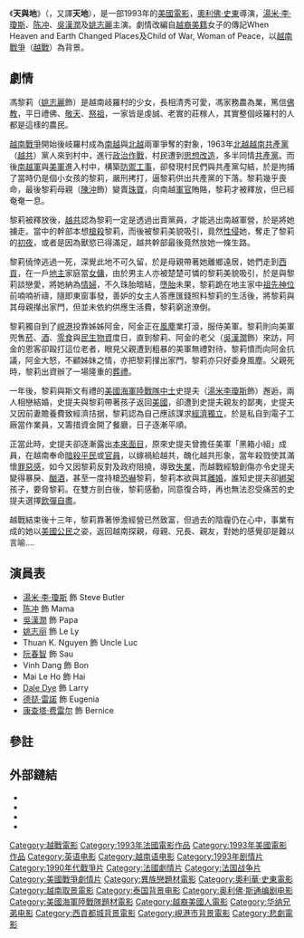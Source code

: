 {{otheruses|subject2=天與地|天與地|disambig=no|guillemet=1}}
{{noteTA
|G1=Show}}
{{Infobox film
| name           = 天與地
| original_name = {{lang|en|Heaven & Earth''}}
| image          = Heaven_%26_Earth.jpg.jpg
| alt            = 
| caption        =上映時的海報
| director       = [[奧利華·史東|奧利華·史東]]
| producers      = {{Plainlist|
* 奧利華·史東
* [[Arnon_Milchan|Arnon Milchan]]
* [[Mario_Kassar|Mario Kassar]]
}}
| screenplay     = 奧利華·史東
| story          = {{Plainlist|
* {{link-en|馮黎莉|Le Ly Hayslip}}
* Jay Wurts
}}
| starring       = {{Plainlist| 
* [[湯米·李·瓊斯|湯米·李·瓊斯]]
* [[陈冲_(演员)|陈冲]]
* [[吳漢潤|吳漢潤]]
* [[姚志麗|姚志麗]]
}}
| music          = [[喜多郎|喜多郎]]
| cinematography = [[罗伯特·理查德森|罗伯特·理查德森]]
| editing        = {{Plainlist|
* [[David_Brenner_(editor)|David Brenner]]
* [[Sally_Menke|Sally Menke]]
}}
| studio         = {{Plainlist|
* [[通道影業|Le Studio Canal +]]
* [[Regency_Enterprises|Regency Enterprises]]
* [[New_Regency_Productions|New Regency Productions]]
* [[Todd-AO|Todd-AO]]
}}
| distributor    = [[华纳兄弟|华纳兄弟]]
| released       = {{Film date|1993|12|25}}
| runtime        = 141分鐘<!--Submitted theatrical runtime: 141:16--><ref>{{cite web | url=http://bbfc.co.uk/releases/heaven-earth-1970-0 | title=''Heaven & Earth'' (15) (CUT) | work=[[British_Board_of_Film_Classification|British Board of Film Classification]] | date=January 20, 1994 | accessdate=December 9, 2016 | archive-date=2016-12-20 | archive-url=https://web.archive.org/web/20161220093407/http://bbfc.co.uk/releases/heaven-earth-1970-0 | dead-url=no }}</ref>
| country        = {{Plainlist|
* 法國
* 美國
}}
| language       = {{Plainlist|
* 英語
* 越南語
}}
| budget         = $3300萬美元
| gross          = $590萬美元<ref name="BOXMOJO">{{cite web|url=http://boxofficemojo.com/movies/?id=heavenandearth.htm|title=Heaven and Earth|work=[[Box_Office_Mojo|Box Office Mojo]]|accessdate=December 22, 2010|archive-date=2010-10-13|archive-url=https://web.archive.org/web/20101013015216/http://www.boxofficemojo.com/movies/?id=heavenandearth.htm|dead-url=no}}</ref>
}}
《'''天與地'''》（{{lang-en|''Heaven & Earth''}}，又譯'''天地'''），是一部1993年的[[美國電影|美國電影]]，[[奧利佛·史東|奧利佛·史東]]導演，[[湯米·李·瓊斯|湯米·李·瓊斯]]、[[陈冲_(演员)|陈冲]]、[[吳漢潤|吳漢潤]]及[[姚志麗|姚志麗]]主演。劇情改編自[[越裔美國人|越裔美籍]]女子{{link-en|馮黎莉|Le Ly Hayslip}}的傳記When Heaven and Earth Changed Places及Child of War, Woman of Peace，以[[越南戰爭|越南戰爭]]（[[越戰|越戰]]）為背景。

==劇情==
馮黎莉（[[姚志麗|姚志麗]]飾）是越南岐羅村的少女，長相清秀可愛，馮家務農為業，篤信[[佛教|佛教]]，平日禮佛、[[祭天|敬天]]、[[祭祖|祭祖]]，一家皆是虔誠、老實的莊稼人，其實整個岐羅村的人都是這樣的農民。

[[越南戰爭|越南戰爭]]開始後岐羅村成為[[南越|南越]]與[[北越|北越]]兩軍爭奪的對象，1963年[[北越|北越]][[越南共產黨|越南共產黨]]（[[越共|越共]]）黨人來到村中，進行[[政治作戰|政治作戰]]，村民遭到[[思想改造|思想改造]]，多半同情[[共產黨|共產黨]]。而後[[南越軍|南越軍]]與[[美軍|美軍]]進入村中，構築[[防禦工事|防禦工事]]，卻發現村民們與共產黨勾結，於是拘捕了當時仍是個小女孩的黎莉，嚴刑拷打，逼黎莉供出共產黨的下落。黎莉幾乎喪命，最後黎莉母親（[[陳冲_(演員)|陳沖]]飾）變賣[[珠寶|珠寶]]，向南越[[軍官|軍官]]賄賂，黎莉才被釋放，但已經奄奄一息。

黎莉被釋放後，[[越共|越共]]認為黎莉一定是透過出賣黨員，才能逃出南越軍營，於是將她擄走。當中的幹部本想[[槍殺|槍殺]]黎莉，而後被黎莉美貌吸引，竟然[[性侵|性侵]]她，奪走了黎莉的[[處女|初夜]]，或者是因為獸慾已得滿足，越共幹部最後竟然放她一條生路。

黎莉僥倖逃過一死，深覺此地不可久留，於是母親帶著她離鄉遠居，她們走到[[胡志明市|西貢]]，在一戶[[地主|地主]]家庭當[[女傭|女傭]]，由於男主人亦被楚楚可憐的黎莉美貌吸引，於是與黎莉談戀愛，將她納為[[情婦|情婦]]，不久珠胎暗結，[[墮胎|墮胎]]未果，黎莉跪在地主家中[[祖先|祖先]][[神位|神位]]前喃喃祈禱，隨即東窗事發，善妒的女主人答應匯錢照料黎莉的生活後，將黎莉與其母親攆出家門，但並未依約供應生活費，黎莉窮途潦倒。

黎莉獨自到了[[峴港|峴港]]投靠姊姊阿金，阿金正在[[妓女|風塵]]業打滾，服侍美軍。黎莉則向美軍兜售[[菸|菸]]、[[酒|酒]]、[[零食|零食]]與[[民生物資|民生物資]]度日，直到黎莉、阿金的老父（[[吳漢潤|吳漢潤]]飾）來訪，阿金的恩客卻毆打這位老者，眼見父親遭到粗暴的美軍無禮對待，黎莉憤而向阿金抗議，阿金大怒，不顧姊妹之情，亦把黎莉攆出家門，黎莉亦只好委身風塵。父親死時，黎莉出資辦了一場隆重的[[葬禮|葬禮]]。

一年後，黎莉與斯文有禮的[[美國海軍陸戰隊|美國海軍陸戰隊]][[中士|中士]]史提夫（[[湯米李瓊斯|湯米李瓊斯]]飾）邂逅，兩人相戀結婚，史提夫與黎莉帶著孩子返回[[美國|美國]]，卻遭到史提夫親友的鄙夷，史提夫又因前妻贍養費致經濟拮据，黎莉認為自己應該謀求[[經濟|經濟]][[獨立|獨立]]，於是私自到電子工廠當作業員，又籌措資金開了餐廳，日子逐漸平順。

正當此時，史提夫卻逐漸露出[[創傷後壓力症候群|本來面目]]，原來史提夫曾擔任美軍「黑箱小組」成員，在越南奉命[[暗殺|暗殺]][[平民|平民]]或[[官員|官員]]，以嫁禍給越共，醜化越共形象，當年殺戮使其滿懷[[罪惡感|罪惡感]]，如今又因黎莉反對及政府阻撓，導致[[失業|失業]]，而越戰經驗創傷亦令史提夫變得暴戾、[[酗酒|酗酒]]，甚至一度持槍[[恐嚇|恐嚇]]黎莉，黎莉本欲與其[[離婚|離婚]]，誰知史提夫卻[[綁架|綁架]]孩子，要脅黎莉。在雙方剖白後，黎莉感動，同意復合時，再也無法忍受痛苦的史提夫選擇[[飲彈|飲彈]][[自盡|自盡]]。

越戰結束後十三年，黎莉靠著慘澹經營已然致富，但過去的陰霾仍在心中，事業有成的她以[[美國公民|美國公民]]之姿，返回越南探親，母親、兄長、親友，對她的感覺卻是難以言喻....

==演員表==
* [[湯米·李·瓊斯|湯米·李·瓊斯]] 飾 Steve Butler
* [[陈冲_(演员)|陈冲]] 飾 Mama
* [[吳漢潤|吳漢潤]] 飾 Papa
* [[姚志丽|姚志丽]] 飾 Le Ly 
* Thuan K. Nguyen 飾 Uncle Luc
* [[阮春智|阮春智]] 飾 Sau
* Vinh Dang 飾 Bon
* Mai Le Ho 飾 Hai
* [[Dale_Dye|Dale Dye]] 飾 Larry
* [[德琵·雷諾|德琵·雷諾]] 飾 Eugenia
* [[康查塔·费雷尔|康查塔·费雷尔]] 飾 Bernice

==參註==
{{reflist}}

==外部鏈結==
* {{IMDb title|0107096}}
* {{Mojo title|heavenandearth}}
* {{douban|1300932}}
* {{Rotten Tomatoes|1048333-heaven_and_earth}}

{{奧利華·史東}}
{{金球奖最佳原创配乐奖}}
{{DEFAULTSORT:Heaven & Earth}}
[[Category:越戰電影|Category:越戰電影]]
[[Category:1993年法國電影作品|Category:1993年法國電影作品]]
[[Category:1993年美國電影作品|Category:1993年美國電影作品]]
[[Category:英语电影|Category:英语电影]]
[[Category:越南语电影|Category:越南语电影]]
[[Category:1993年剧情片|Category:1993年剧情片]]
[[Category:1990年代戰爭片|Category:1990年代戰爭片]]
[[Category:法國劇情片|Category:法國劇情片]]
[[Category:法国战争片|Category:法国战争片]]
[[Category:美國戰爭劇情片|Category:美國戰爭劇情片]]
[[Category:異族戀題材電影|Category:異族戀題材電影]]
[[Category:奧利華·史東電影|Category:奧利華·史東電影]]
[[Category:越南取景電影|Category:越南取景電影]]
[[Category:泰国背景电影|Category:泰国背景电影]]
[[Category:奥利佛·斯通编剧电影|Category:奥利佛·斯通编剧电影]]
[[Category:美國海軍陸戰隊題材電影|Category:美國海軍陸戰隊題材電影]]
[[Category:越裔美國人電影|Category:越裔美國人電影]]
[[Category:华纳兄弟电影|Category:华纳兄弟电影]]
[[Category:西貢都城背景電影|Category:西貢都城背景電影]]
[[Category:峴港市背景電影|Category:峴港市背景電影]]
[[Category:悲劇電影|Category:悲劇電影]]